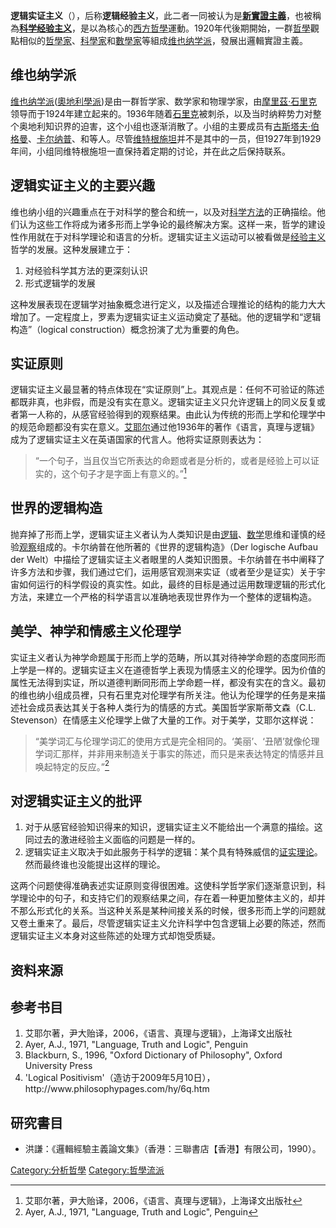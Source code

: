'''逻辑实证主义'''（{{lang-en|logical positivism}}），后称'''逻辑经验主义'''，此二者一同被认为是'''[[實證主義|新實證主義]]'''，也被稱為'''[[经验主义|科学经验主义]]'''，是以{{link-en|確證主義|Verificationism}}為核心的[[西方哲學|西方哲學]]運動。1920年代後期開始，一群[[哲學|哲學]]觀點相似的[[哲學家|哲學家]]、[[科學家|科學家]]和[[數學家|數學家]]等組成[[维也纳学派|维也纳学派]]，發展出邏輯實證主義。

== 维也纳学派 ==
[[维也纳学派|维也纳学派]]([[奧地利學派|奧地利學派]])是由一群哲学家、数学家和物理学家，由[[摩里茲·石里克|摩里茲·石里克]]领导而于1924年建立起来的。1936年随着[[石里克|石里克]]被刺杀，以及当时纳粹势力对整个奥地利知识界的迫害，这个小组也逐渐消散了。小组的主要成员有[[古斯塔夫·伯格曼|古斯塔夫·伯格曼]]、[[卡尔纳普|卡尔纳普]]、{{link-en|赫伯特·费格尔|Herbert Feigl}}和{{link-en|弗里德里希·魏斯曼|Friedrich Waismann}}等人。尽管[[维特根施坦|维特根施坦]]并不是其中的一员，但1927年到1929年间，小组同维特根施坦一直保持着定期的讨论，并在此之后保持联系。

== 逻辑实证主义的主要兴趣 ==
维也纳小组的兴趣重点在于对科学的整合和统一，以及对[[科学方法|科学方法]]的正确描绘。他们认为这些工作将成为诸多形而上学争论的最终解决方案。这样一来，哲学的建设性作用就在于对科学理论和语言的分析。逻辑实证主义运动可以被看做是[[经验主义|经验主义]]哲学的发展。这种发展建立于：
#对经验科学其方法的更深刻认识
#形式逻辑学的发展
这种发展表现在逻辑学对抽象概念进行定义，以及描述合理推论的结构的能力大大增加了。一定程度上，罗素为逻辑实证主义运动奠定了基础。他的逻辑学和“逻辑构造”（logical construction）概念扮演了尤为重要的角色。

== 实证原则 ==
逻辑实证主义最显著的特点体现在“实证原则”上。其观点是：任何不可验证的陈述都既非真，也非假，而是没有实在意义。逻辑实证主义只允许逻辑上的同义反复或者第一人称的，从感官经验得到的观察结果。由此认为传统的形而上学和伦理学中的规范命题都没有实在意义。[[艾耶尔|艾耶尔]]通过他1936年的著作《语言，真理与逻辑》成为了逻辑实证主义在英语国家的代言人。他将实证原则表达为：<blockquote>“一个句子，当且仅当它所表达的命题或者是分析的，或者是经验上可以证实的，这个句子才是字面上有意义的。”<ref>艾耶尔著，尹大贻译，2006，《语言、真理与逻辑》，上海译文出版社</ref></blockquote>

== 世界的逻辑构造 ==
抛弃掉了形而上学，逻辑实证主义者认为人类知识是由[[逻辑|逻辑]]、[[数学|数学]]思维和谨慎的经验[[观察|观察]]组成的。卡尔纳普在他所著的《世界的逻辑构造》（Der logische Aufbau der Welt）中描绘了逻辑实证主义者眼里的人类知识图景。卡尔纳普在书中阐释了许多方法和步骤，我们通过它们，运用感官观测来实证（或者至少是证实）关于宇宙如何运行的科学假设的真实性。如此，最终的目标是通过运用数理逻辑的形式化方法，来建立一个严格的科学语言以准确地表现世界作为一个整体的逻辑构造。

== 美学、神学和情感主义伦理学 ==
实证主义者认为神学命题属于形而上学的范畴，所以其对待神学命题的态度同形而上学是一样的。逻辑实证主义在道德哲学上表现为情感主义的伦理学。因为价值的属性无法得到实证，所以道德判断同形而上学命题一样，都没有实在的含义。最初的维也纳小组成员裡，只有石里克对伦理学有所关注。他认为伦理学的任务是来描述社会成员表达其关于各种人类行为的情感的方式。美国哲学家斯蒂文森（C.L. Stevenson）在情感主义伦理学上做了大量的工作。对于美学，艾耶尔这样说：<blockquote>“美学词汇与伦理学词汇的使用方式是完全相同的。‘美丽’、‘丑陋’就像伦理学词汇那样，并非用来制造关于事实的陈述，而只是来表达特定的情感并且唤起特定的反应。”<ref>Ayer, A.J., 1971, "Language, Truth and Logic", Penguin</ref></blockquote>

== 对逻辑实证主义的批评 ==
#对于从感官经验知识得来的知识，逻辑实证主义不能给出一个满意的描绘。这同过去的激进经验主义面临的问题是一样的。
#逻辑实证主义取决于如此服务于科学的逻辑：某个具有特殊威信的[[证实理论|证实理论]]。然而最终谁也没能提出这样的理论。
这两个问题使得准确表述实证原则变得很困难。这使科学哲学家们逐渐意识到，科学理论中的句子，和支持它们的观察结果之间，存在着一种更加整体主义的，却并不那么形式化的关系。当这种关系是某种间接关系的时候，很多形而上学的问题就又卷土重来了。最后，尽管逻辑实证主义允许科学中包含逻辑上必要的陈述，然而逻辑实证主义本身对这些陈述的处理方式却饱受质疑。

== 资料来源 ==
<references />

== 参考书目 ==
# 艾耶尔著，尹大贻译，2006，《语言、真理与逻辑》，上海译文出版社
# Ayer, A.J., 1971, "Language, Truth and Logic", Penguin
# Blackburn, S., 1996, "Oxford Dictionary of Philosophy", Oxford University Press
# 'Logical Positivism'（造访于2009年5月10日），http://www.philosophypages.com/hy/6q.htm {{Wayback|url=http://www.philosophypages.com/hy/6q.htm |date=20091231161912 }}
==研究書目==
*洪謙：《邏輯經驗主義論文集》（香港：三聯書店【香港】有限公司，1990）。

{{Philosophy navigation}}


{{Authority control}}
[[Category:分析哲學|Category:分析哲學]]
[[Category:哲學流派|Category:哲學流派]]